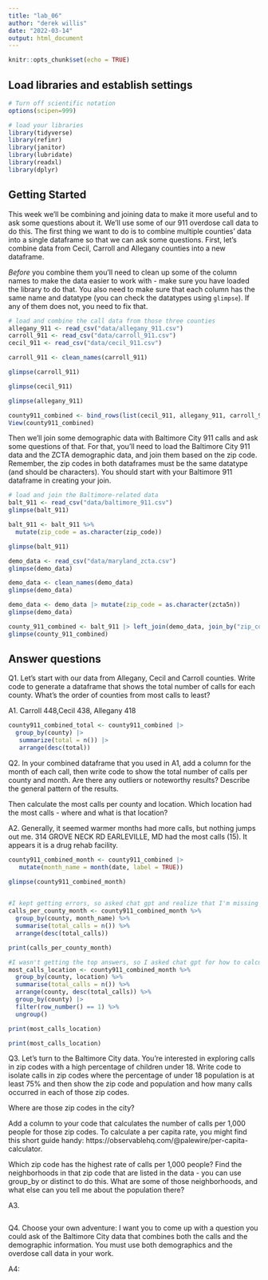 ```yaml
---
title: "lab_06"
author: "derek willis"
date: "2022-03-14"
output: html_document
---
```


```r
knitr::opts_chunk$set(echo = TRUE)
```

## Load libraries and establish settings

```r
# Turn off scientific notation
options(scipen=999)

# load your libraries
library(tidyverse)
library(refinr)
library(janitor)
library(lubridate)
library(readxl)
library(dplyr)

```

## Getting Started

This week we'll be combining and joining data to make it more useful and to ask some questions about it. We'll use some of our 911 overdose call data to do this. The first thing we want to do is to combine multiple counties' data into a single dataframe so that we can ask some questions. First, let's combine data from Cecil, Carroll and Allegany counties into a new dataframe.

*Before* you combine them you'll need to clean up some of the column names to make the data easier to work with - make sure you have loaded the library to do that. You also need to make sure that each column has the same name and datatype (you can check the datatypes using `glimpse`). If any of them does not, you need to fix that.

```r
# load and combine the call data from those three counties
allegany_911 <- read_csv("data/allegany_911.csv")
carroll_911 <- read_csv("data/carroll_911.csv")
cecil_911 <- read_csv("data/cecil_911.csv")
```
```r
carroll_911 <- clean_names(carroll_911)

glimpse(carroll_911)

glimpse(cecil_911)

glimpse(allegany_911)
```
```r
county911_combined <- bind_rows(list(cecil_911, allegany_911, carroll_911))
View(county911_combined)
```

Then we'll join some demographic data with Baltimore City 911 calls and ask some questions of that. For that, you'll need to load the Baltimore City 911 data and the ZCTA demographic data, and join them based on the zip code. Remember, the zip codes in both dataframes must be the same datatype (and should be characters). You should start with your Baltimore 911 dataframe in creating your join. 

```r
# load and join the Baltimore-related data
balt_911 <- read_csv("data/baltimore_911.csv")
glimpse(balt_911)

balt_911 <- balt_911 %>%
  mutate(zip_code = as.character(zip_code))

glimpse(balt_911)
```

```r
demo_data <- read_csv("data/maryland_zcta.csv")
glimpse(demo_data)
```

```r
demo_data <- clean_names(demo_data)
glimpse(demo_data)
```
```r
demo_data <- demo_data |> mutate(zip_code = as.character(zcta5n))
glimpse(demo_data)
```
```r
county_911_combined <- balt_911 |> left_join(demo_data, join_by("zip_code"))
glimpse(county_911_combined)
```

## Answer questions

Q1. Let's start with our data from Allegany, Cecil and Carroll counties. Write code to generate a dataframe that shows the total number of calls for each county. What's the order of counties from most calls to least?

A1. Carroll 448,Cecil 438, Allegany 418

```r
county911_combined_total <- county911_combined |>
  group_by(county) |>
   summarize(total = n()) |>
   arrange(desc(total))
```

Q2. In your combined dataframe that you used in A1, add a column for the month of each call, then write code to show the total number of calls per county and month. Are there any outliers or noteworthy results? Describe the general pattern of the results. 

Then calculate the most calls per county and location. Which location had the most calls - where and what is that location?

A2. Generally, it seemed warmer months had more calls, but nothing jumps out me.
314 GROVE NECK RD EARLEVILLE, MD	had the most calls (15). It appears it is a drug rehab facility.

```r
county911_combined_month <- county911_combined |>
   mutate(month_name = month(date, label = TRUE))

```

```r
glimpse(county911_combined_month)
  
```
```r
#I kept getting errors, so asked chat gpt and realize that I'm missing library(dplyr)
calls_per_county_month <- county911_combined_month %>%
  group_by(county, month_name) %>%
  summarise(total_calls = n()) %>%
  arrange(desc(total_calls))

print(calls_per_county_month)

```

```r
#I wasn't getting the top answers, so I asked chat gpt for how to calculate the most calls per county and location
most_calls_location <- county911_combined_month %>%
  group_by(county, location) %>%
  summarise(total_calls = n()) %>%
  arrange(county, desc(total_calls)) %>%
  group_by(county) |>
  filter(row_number() == 1) %>%
  ungroup()

print(most_calls_location)

print(most_calls_location)
```

Q3. Let's turn to the Baltimore City data. You're interested in exploring calls in zip codes with a high percentage of children under 18. Write code to isolate calls in zip codes where the percentage of under 18 population is at least 75% and then show the zip code and population and how many calls occurred in each of those zip codes. 

Where are those zip codes in the city?

Add a column to your code that calculates the number of calls per 1,000 people for those zip codes. To calculate a per capita rate, you might find this short guide handy: https://observablehq.com/@palewire/per-capita-calculator.

Which zip code has the highest rate of calls per 1,000 people? Find the neighborhoods in that zip code that are listed in the data - you can use group_by or distinct to do this. What are some of those neighborhoods, and what else can you tell me about the population there?

A3. 

```r
```

Q4. Choose your own adventure: I want you to come up with a question you could ask of the Baltimore City data that combines both the calls and the demographic information. You must use both demographics and the overdose call data in your work.

A4: 

```r
```
